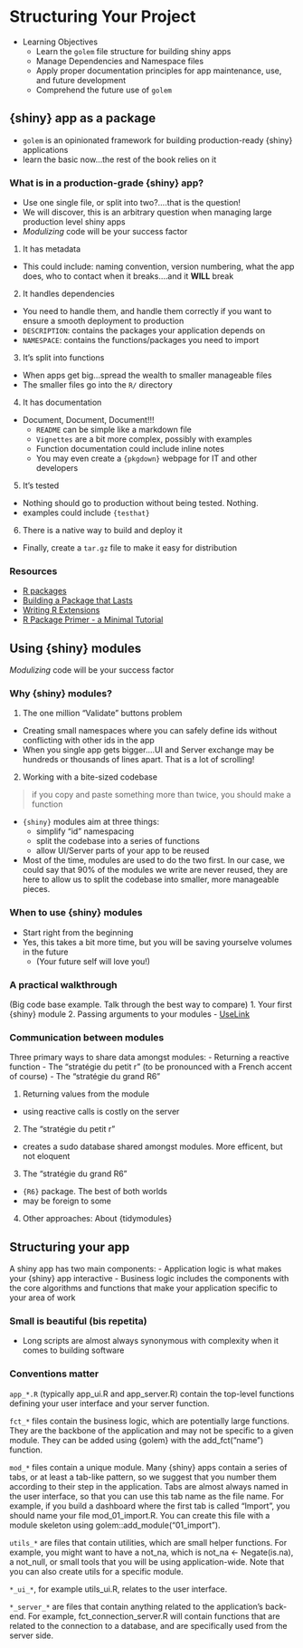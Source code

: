 # Structuring Your Project
- Learning Objectives
  - Learn the `golem` file structure for building shiny apps
  - Manage Dependencies and Namespace files
  - Apply proper documentation principles for app maintenance, use, and future development
  - Comprehend the future use of `golem`
  
## {shiny} app as a package
 - `golem` is an opinionated framework for building production-ready {shiny} applications
 - learn the basic now...the rest of the book relies on it
 
### What is in a production-grade {shiny} app?
 - Use one single file, or split into two?....that is the question!
  - We will discover, this is an arbitrary question when managing large production level shiny apps
 - *Modulizing* code will be your success factor
1. It has metadata
 - This could include: naming convention, version numbering, what the app does, who to contact when it breaks....and it **WILL** break
2. It handles dependencies
 - You need to handle them, and handle them correctly if you want to ensure a smooth deployment to production
 - `DESCRIPTION`: contains the packages your application depends on
 - `NAMESPACE`: contains the functions/packages you need to import
3. It’s split into functions
 - When apps get big...spread the wealth to smaller manageable files
 - The smaller files go into the `R/` directory
4. It has documentation
 - Document, Document, Document!!!
   - `README` can be simple like a markdown file
   - `Vignettes` are a bit more complex, possibly with examples
   - Function documentation could include inline notes
   - You may even create a `{pkgdown}` webpage for IT and other developers
5. It’s tested
 - Nothing should go to production without being tested. Nothing.
 - examples could include `{testhat}` 
6. There is a native way to build and deploy it
 - Finally, create a `tar.gz` file to make it easy for distribution

### Resources
 - [R packages](http://r-pkgs.had.co.nz/)
 - [Building a Package that Lasts](https://speakerdeck.com/colinfay/building-a-package-that-lasts-erum-2018-workshop)
 - [Writing R Extensions](https://cran.r-project.org/doc/manuals/r-release/R-exts.html#Creating-R-packages)
 - [R Package Primer - a Minimal Tutorial](https://kbroman.org/pkg_primer/)

## Using {shiny} modules
*Modulizing* code will be your success factor

### Why {shiny} modules?
1. The one million “Validate” buttons problem
 - Creating small namespaces where you can safely define ids without conflicting with other ids in the app
 - When you single app gets bigger....UI and Server exchange may be hundreds or thousands of lines apart. That is a lot of scrolling!
2. Working with a bite-sized codebase

>if you copy and paste something more than twice, you should make a function

 - `{shiny}` modules aim at three things:
   - simplify “id” namespacing
   - split the codebase into a series of functions
   - allow UI/Server parts of your app to be reused
 - Most of the time, modules are used to do the two first. In our case, we could say that 90% of the modules we write are never reused, they are here to allow us to split the codebase into smaller, more manageable pieces.

### When to use {shiny} modules
 - Start right from the beginning
 - Yes, this takes a bit more time, but you will be saving yourselve volumes in the future
   - (Your future self will love you!)
   
### A practical walkthrough
(Big code base example. Talk through the best way to compare)
1. Your first {shiny} module
2. Passing arguments to your modules
 - [UseLink](https://connect.thinkr.fr/tidytuesday201942/)

### Communication between modules
Three primary ways to share data amongst modules:
 - Returning a reactive function
 - The “stratégie du petit r” (to be pronounced with a French accent of course)
 - The “stratégie du grand R6”
 
1. Returning values from the module
 - using reactive calls is costly on the server
2. The “stratégie du petit r”
 - creates a sudo database shared amongst modules. More efficent, but not eloquent
3. The “stratégie du grand R6”
 - `{R6}` package. The best of both worlds
 - may be foreign to some
4. Other approaches: About {tidymodules}

## Structuring your app
A shiny app has two main components:
 - Application logic is what makes your {shiny} app interactive
 - Business logic includes the components with the core algorithms and functions that make your application specific to your area of work

### Small is beautiful (bis repetita)
 - Long scripts are almost always synonymous with complexity when it comes to building software

### Conventions matter

`app_*.R` (typically app_ui.R and app_server.R) contain the top-level functions defining your user interface and your server function.

`fct_*` files contain the business logic, which are potentially large functions. They are the backbone of the application and may not be specific to a given module. They can be added using {golem} with the add_fct("name") function.

`mod_*` files contain a unique module. Many {shiny} apps contain a series of tabs, or at least a tab-like pattern, so we suggest that you number them according to their step in the application. Tabs are almost always named in the user interface, so that you can use this tab name as the file name. For example, if you build a dashboard where the first tab is called “Import”, you should name your file mod_01_import.R. You can create this file with a module skeleton using golem::add_module("01_import").

`utils_*` are files that contain utilities, which are small helper functions. For example, you might want to have a not_na, which is not_na <- Negate(is.na), a not_null, or small tools that you will be using application-wide. Note that you can also create utils for a specific module.

`*_ui_*`, for example utils_ui.R, relates to the user interface.

`*_server_*` are files that contain anything related to the application’s back-end. For example, fct_connection_server.R will contain functions that are related to the connection to a database, and are specifically used from the server side.

  